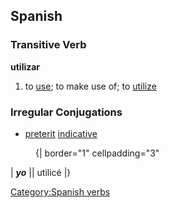 == Spanish ==
=== Transitive Verb ===
'''utilizar'''
# to [[use]]; to make use of; to [[utilize]]

=== Irregular Conjugations ===
{{Template:Pres subj 1st|utilic}}

*[[preterit]] [[indicative]]
:{| border="1" cellpadding="3"
| '''''yo''''' || utilicé
|}

[[Category:Spanish verbs]]